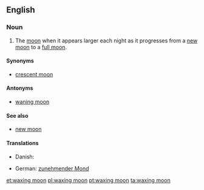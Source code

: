 ==English==
===Noun===
{{en-noun|sg=[[wax]]ing [[moon]]}}

# The [[moon]] when it appears larger each night as it progresses from a [[new moon]] to a [[full moon]].

====Synonyms====
*[[crescent moon]]
====Antonyms====
*[[waning moon]]
====See also====
*[[new moon]]
====Translations====
{{trans-top}}
* Danish: {{t|da|tiltagende måne}}
{{trans-mid}}
* German: [[zunehmender Mond]] {{m}}
{{trans-bottom}}

[[et:waxing moon]]
[[pl:waxing moon]]
[[pt:waxing moon]]
[[ta:waxing moon]]